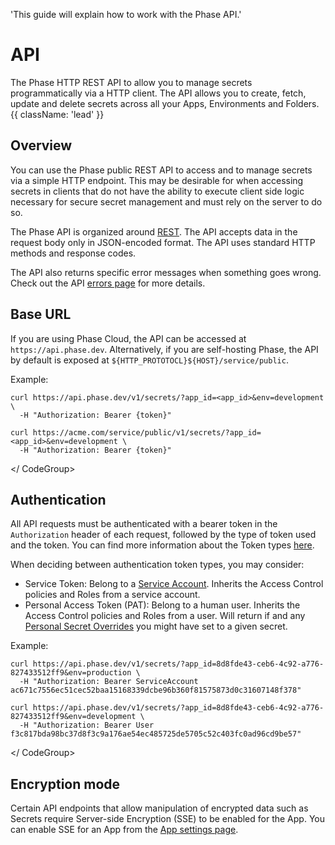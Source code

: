 
  'This guide will explain how to work with the Phase API.'

<HeroPattern />

# API

The Phase HTTP REST API to allow you to manage secrets programmatically via a HTTP client. The API allows you to create, fetch, update and delete secrets across all your Apps, Environments and Folders. {{ className: 'lead' }}

## Overview

You can use the Phase public REST API to access and to manage secrets via a simple HTTP endpoint. This may be desirable for when accessing secrets in clients that do not have the ability to execute client side logic necessary for secure secret management and must rely on the server to do so. 

The Phase API is organized around [REST](https://en.wikipedia.org/wiki/Representational_State_Transfer). The API accepts data in the request body only in JSON-encoded format. The API uses standard HTTP methods and response codes.

The API also returns specific error messages when something goes wrong. Check out the API [errors page](/public-api/errors) for more details.

## Base URL

If you are using Phase Cloud, the API can be accessed at `https://api.phase.dev`. Alternatively, if you are self-hosting Phase, the API by default is exposed at `${HTTP_PROTOTOCL}${HOST}/service/public`. 

Example:

<CodeGroup>

```fish {{ title: 'Phase Cloud' }}
curl https://api.phase.dev/v1/secrets/?app_id=<app_id>&env=development \
  -H "Authorization: Bearer {token}"
```

```fish {{ title: 'Self-hosted' }}
curl https://acme.com/service/public/v1/secrets/?app_id=<app_id>&env=development \
  -H "Authorization: Bearer {token}"
```

</ CodeGroup>

## Authentication

All API requests must be authenticated with a bearer token in the `Authorization` header of each request, followed by the type of token used and the token. You can find more information about the Token types [here](/console/tokens).

When deciding between authentication token types, you may consider:
- Service Token: Belong to a [Service Account](/access-control/service-accounts). Inherits the Access Control policies and Roles from a service account.
- Personal Access Token (PAT): Belong to a human user. Inherits the Access Control policies and Roles from a user. Will return if and any [Personal Secret Overrides](/console/secrets#override-a-secret-personal-secrets) you might have set to a given secret.

Example:

<CodeGroup>

```fish {{ title: 'Service Token' }}
curl https://api.phase.dev/v1/secrets/?app_id=8d8fde43-ceb6-4c92-a776-827433512ff9&env=production \
  -H "Authorization: Bearer ServiceAccount ac671c7556ec51cec52baa15168339dcbe96b360f81575873d0c31607148f378"
```


```fish {{ title: 'Personal Access Token' }}
curl https://api.phase.dev/v1/secrets/?app_id=8d8fde43-ceb6-4c92-a776-827433512ff9&env=development \
  -H "Authorization: Bearer User f3c817bda98bc37d8f3c9a176ae54ec485725de5705c52c403fc0ad96cd9be57"
```

</ CodeGroup>

## Encryption mode

Certain API endpoints that allow manipulation of encrypted data such as Secrets require Server-side Encryption (SSE) to be enabled for the App. You can enable SSE for an App from the [App settings page](/console/apps#settings).